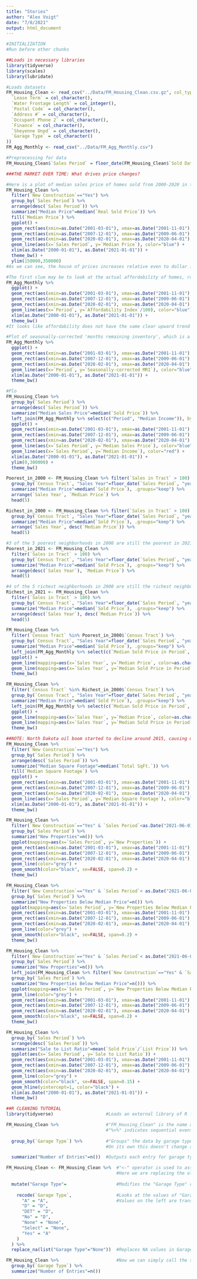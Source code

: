 ```yaml
---
title: "Stories"
author: "Alex Voigt"
date: "7/8/2021"
output: html_document
---
```


```r
#INITIALIZATION
#Run before other chunks

##Loads in necessary libraries
library(tidyverse)
library(scales)
library(lubridate)

#Loads datasets
FM_Housing_Clean <- read_csv("../Data/FM_Housing_Clean.csv.gz", col_types = cols(
  `Lease Term` = col_character(),
  `Water Frontage Length` = col_integer(),
  `Postal Code` = col_character(),
  `Address #` = col_character(),
  `Occupant Phone 2` = col_character(),
  `Finance` = col_character(),
  `Sheyenne Unpd` = col_character(),
  `Garage Type` = col_character()
))
FM_Agg_Monthly <- read_csv("../Data/FM_Agg_Monthly.csv")

#Preprocessing for data
FM_Housing_Clean$`Sales Period` = floor_date(FM_Housing_Clean$`Sold Date`, "month")
```

```r
###THE MARKET OVER TIME: What drives price changes?

#Here is a plot of median sales price of homes sold from 2000-2020 in the Fargo-Moorhead area (about 60,000 sales records in total), adjusted for inflation and displayed in December 2020 dollars.
FM_Housing_Clean %>%
  filter(`New Construction`=="Yes") %>%
  group_by(`Sales Period`) %>%
  arrange(desc(`Sales Period`)) %>%
  summarize("Median Price"=median(`Real Sold Price`)) %>%
  fill(`Median Price`) %>%
  ggplot() +
  geom_rect(aes(xmin=as.Date("2001-03-01"), xmax=as.Date("2001-11-01"), ymin=-Inf, ymax=Inf), alpha=0.01, fill="grey") +
  geom_rect(aes(xmin=as.Date("2007-12-01"), xmax=as.Date("2009-06-01"), ymin=-Inf, ymax=Inf), alpha=0.01, fill="grey") +
  geom_rect(aes(xmin=as.Date("2020-02-01"), xmax=as.Date("2020-04-01"), ymin=-Inf, ymax=Inf), alpha=0.01, fill="grey") +
  geom_line(aes(x=`Sales Period`, y=`Median Price`), color="blue") +
  xlim(as.Date("2000-01-01"), as.Date("2021-01-01")) +
  theme_bw() +
  ylim(150000,350000)
#As we can see, the house of prices increases relative even to dollar inflation. Why is this?

#The first clue may be to look at the actual affordability of homes, rather than the sticker price. That value is not paid up front, rather it usually takes the form of a mortgage over at least 20 years. A more helpful metric, then, may be to look at "affordability" -- that is, comparing yearly household income to yearly payments on a home. Here we've plotted an "affordability index" that looks at the ratio of the median household income to the income necessary to secure a mortgage on the median-priced home (4 times the yearly payment on said home).
FM_Agg_Monthly %>%
  ggplot() +
  geom_rect(aes(xmin=as.Date("2001-03-01"), xmax=as.Date("2001-11-01"), ymin=-Inf, ymax=Inf), alpha=0.01, fill="grey") +
  geom_rect(aes(xmin=as.Date("2007-12-01"), xmax=as.Date("2009-06-01"), ymin=-Inf, ymax=Inf), alpha=0.01, fill="grey") +
  geom_rect(aes(xmin=as.Date("2020-02-01"), xmax=as.Date("2020-04-01"), ymin=-Inf, ymax=Inf), alpha=0.01, fill="grey") +
  geom_line(aes(x=`Period`, y=`Affordability Index`/100), color="blue") +
  xlim(as.Date("2000-01-01"), as.Date("2021-01-01")) +
  theme_bw()
#It looks like affordability does not have the same clear upward trend as sales price.

#Plot of seasonally-corrected 'months remaining inventory', which is a measure of supply to demand. It looks at the number of houses on the market at any given time and compares it to the sales rate at the same time, to determine how much stock is available for buyers. Essentially, it says how many months it would take to sell all the houses currently on the market, assuming no new houses are put on the market and the sales rate remains constant
FM_Agg_Monthly %>%
  ggplot() + 
  geom_rect(aes(xmin=as.Date("2001-03-01"), xmax=as.Date("2001-11-01"), ymin=-Inf, ymax=Inf), alpha=0.01, fill="grey") +
  geom_rect(aes(xmin=as.Date("2007-12-01"), xmax=as.Date("2009-06-01"), ymin=-Inf, ymax=Inf), alpha=0.01, fill="grey") +
  geom_rect(aes(xmin=as.Date("2020-02-01"), xmax=as.Date("2020-04-01"), ymin=-Inf, ymax=Inf), alpha=0.01, fill="grey") +
  geom_line(aes(x=`Period`, y=`Seasonally-corrected MRI`), color="blue") +
  xlim(as.Date("2000-01-01"), as.Date("2021-01-01")) +
  theme_bw()

#Plo
FM_Housing_Clean %>%
  group_by(`Sales Period`) %>%
  arrange(desc(`Sales Period`)) %>%
  summarize("Median Sales Price"=median(`Sold Price`)) %>%
  left_join(FM_Agg_Monthly %>% select(c("Period", "Median Income")), by=c("Sales Period"="Period")) %>%
  ggplot() +
  geom_rect(aes(xmin=as.Date("2001-03-01"), xmax=as.Date("2001-11-01"), ymin=-Inf, ymax=Inf), alpha=0.01, fill="grey") +
  geom_rect(aes(xmin=as.Date("2007-12-01"), xmax=as.Date("2009-06-01"), ymin=-Inf, ymax=Inf), alpha=0.01, fill="grey") +
  geom_rect(aes(xmin=as.Date("2020-02-01"), xmax=as.Date("2020-04-01"), ymin=-Inf, ymax=Inf), alpha=0.01, fill="grey") +
  geom_line(aes(x=`Sales Period`, y=`Median Sales Price`), color="blue") +
  geom_line(aes(x=`Sales Period`, y=`Median Income`), color="red") +
  xlim(as.Date("2000-01-01"), as.Date("2021-01-01")) +
  ylim(0,300000) +
  theme_bw()

Poorest_in_2000 <- FM_Housing_Clean %>% filter(`Sales in Tract` > 100) %>%
  group_by(`Census Tract`, "Sales Year"=floor_date(`Sales Period`, "year")) %>%
  summarize("Median Price"=median(`Sold Price`), .groups="keep") %>%
  arrange(`Sales Year`, `Median Price`) %>%
  head(5)

Richest_in_2000 <- FM_Housing_Clean %>% filter(`Sales in Tract` > 100) %>%
  group_by(`Census Tract`, "Sales Year"=floor_date(`Sales Period`, "year")) %>%
  summarize("Median Price"=median(`Sold Price`), .groups="keep") %>%
  arrange(`Sales Year`, desc(`Median Price`)) %>%
  head(5)

#3 of the 5 poorest neighborhoods in 2000 are still the poorest in 2021:
Poorest_in_2021 <- FM_Housing_Clean %>%
  filter(`Sales in Tract` > 100) %>%
  group_by(`Census Tract`, "Sales Year"=floor_date(`Sales Period`, "year")) %>%
  summarize("Median Price"=median(`Sold Price`), .groups="keep") %>%
  arrange(desc(`Sales Year`), `Median Price`) %>%
  head(5)

#4 of the 5 richest neighborhoods in 2000 are still the richest neighborhoods in 2021:
Richest_in_2021 <- FM_Housing_Clean %>%
  filter(`Sales in Tract` > 100) %>%
  group_by(`Census Tract`, "Sales Year"=floor_date(`Sales Period`, "year")) %>%
  summarize("Median Price"=median(`Sold Price`), .groups="keep") %>%
  arrange(desc(`Sales Year`), desc(`Median Price`)) %>%
  head(5)

FM_Housing_Clean %>%
  filter(`Census Tract` %in% Poorest_in_2000$`Census Tract`) %>%
  group_by(`Census Tract`, "Sales Year"=floor_date(`Sales Period`, "year")) %>%
  summarize("Median Price"=median(`Sold Price`), .groups="keep") %>%
  left_join(FM_Agg_Monthly %>% select(c(`Median Sold Price in Period`, `Period`)), by=c("Sales Year"="Period")) %>%
  ggplot() +
  geom_line(mapping=aes(x=`Sales Year`, y=`Median Price`, color=as.character(`Census Tract`))) +
  geom_line(mapping=aes(x=`Sales Year`, y=`Median Sold Price in Period`), color="black", size=1) +
  theme_bw()

FM_Housing_Clean %>%
  filter(`Census Tract` %in% Richest_in_2000$`Census Tract`) %>%
  group_by(`Census Tract`, "Sales Year"=floor_date(`Sales Period`, "year")) %>%
  summarize("Median Price"=median(`Sold Price`), .groups="keep") %>%
  left_join(FM_Agg_Monthly %>% select(c(`Median Sold Price in Period`, `Period`)), by=c("Sales Year"="Period")) %>%
  ggplot() +
  geom_line(mapping=aes(x=`Sales Year`, y=`Median Price`, color=as.character(`Census Tract`))) +
  geom_line(mapping=aes(x=`Sales Year`, y=`Median Sold Price in Period`), color="black", size=1) +
  theme_bw()

##NOTE: North Dakota oil boom started to decline around 2015, causing many people who worked in the oil fields in Williston to move to Fargo. This may be responsible for the sharp incline in square footage noted around 2015-2016, as a wealthier demographic began building new properties in South & West Fargo.
FM_Housing_Clean %>%
  filter(`New Construction`=="Yes") %>%
  group_by(`Sales Period`) %>%
  arrange(desc(`Sales Period`)) %>%
  summarize("Median Square Footage"=median(`Total SqFt.`)) %>%
  fill(`Median Square Footage`) %>%
  ggplot() +
  geom_rect(aes(xmin=as.Date("2001-03-01"), xmax=as.Date("2001-11-01"), ymin=-Inf, ymax=Inf), alpha=0.01, fill="grey") +
  geom_rect(aes(xmin=as.Date("2007-12-01"), xmax=as.Date("2009-06-01"), ymin=-Inf, ymax=Inf), alpha=0.01, fill="grey") +
  geom_rect(aes(xmin=as.Date("2020-02-01"), xmax=as.Date("2020-04-01"), ymin=-Inf, ymax=Inf), alpha=0.01, fill="grey") +
  geom_line(aes(x=`Sales Period`, y=`Median Square Footage`), color="blue") +
  xlim(as.Date("2000-01-01"), as.Date("2021-01-01")) +
  theme_bw()

FM_Housing_Clean %>%
  filter(`New Construction`=="Yes" & `Sales Period`<as.Date("2021-06-01")) %>%
  group_by(`Sales Period`) %>%
  summarize("New Properties"=n()) %>%
  ggplot(mapping=aes(x=`Sales Period`, y=`New Properties`)) +
  geom_rect(aes(xmin=as.Date("2001-03-01"), xmax=as.Date("2001-11-01"), ymin=-Inf, ymax=Inf), alpha=0.01, fill="grey") +
  geom_rect(aes(xmin=as.Date("2007-12-01"), xmax=as.Date("2009-06-01"), ymin=-Inf, ymax=Inf), alpha=0.01, fill="grey") +
  geom_rect(aes(xmin=as.Date("2020-02-01"), xmax=as.Date("2020-04-01"), ymin=-Inf, ymax=Inf), alpha=0.01, fill="grey") +
  geom_line(color="grey") +
  geom_smooth(color="black", se=FALSE, span=0.2) +
  theme_bw()

FM_Housing_Clean %>%
  filter(`New Construction`=="Yes" & `Sales Period`< as.Date("2021-06-01") & `Sold Price`<`Median Sold Price in Period`) %>%
  group_by(`Sales Period`) %>%
  summarize("New Properties Below Median Price"=n()) %>%
  ggplot(mapping=aes(x=`Sales Period`, y=`New Properties Below Median Price`)) +
  geom_rect(aes(xmin=as.Date("2001-03-01"), xmax=as.Date("2001-11-01"), ymin=-Inf, ymax=Inf), alpha=0.01, fill="grey") +
  geom_rect(aes(xmin=as.Date("2007-12-01"), xmax=as.Date("2009-06-01"), ymin=-Inf, ymax=Inf), alpha=0.01, fill="grey") +
  geom_rect(aes(xmin=as.Date("2020-02-01"), xmax=as.Date("2020-04-01"), ymin=-Inf, ymax=Inf), alpha=0.01, fill="grey") +
  geom_line(color="grey") +
  geom_smooth(color="black", se=FALSE, span=0.2) +
  theme_bw()

FM_Housing_Clean %>%
  filter(`New Construction`=="Yes" & `Sales Period`< as.Date("2021-06-01")) %>%
  group_by(`Sales Period`) %>%
  summarize("New Properties"=n()) %>%
  left_join(FM_Housing_Clean %>% filter(`New Construction`=="Yes" & `Sales Period` < as.Date("2021-06-01") & `Sold Price` < `Median Sold Price in Period`) %>% 
  group_by(`Sales Period`) %>%
  summarize("New Properties Below Median Price"=n())) %>%
  ggplot(mapping=aes(x=`Sales Period`, y=`New Properties Below Median Price`/`New Properties`)) +
  geom_line(color="grey") +
  geom_rect(aes(xmin=as.Date("2001-03-01"), xmax=as.Date("2001-11-01"), ymin=-Inf, ymax=Inf), alpha=0.01, fill="grey") +
  geom_rect(aes(xmin=as.Date("2007-12-01"), xmax=as.Date("2009-06-01"), ymin=-Inf, ymax=Inf), alpha=0.01, fill="grey") +
  geom_rect(aes(xmin=as.Date("2020-02-01"), xmax=as.Date("2020-04-01"), ymin=-Inf, ymax=Inf), alpha=0.01, fill="grey") +
  geom_smooth(color="black", se=FALSE, span=0.2) +
  theme_bw()

FM_Housing_Clean %>%
  group_by(`Sales Period`) %>%
  arrange(desc(`Sales Period`)) %>%
  summarize("Sale to List Ratio"=mean(`Sold Price`/`List Price`)) %>%
  ggplot(aes(x=`Sales Period`, y=`Sale to List Ratio`)) +
  geom_rect(aes(xmin=as.Date("2001-03-01"), xmax=as.Date("2001-11-01"), ymin=-Inf, ymax=Inf), alpha=0.01, fill="grey") +
  geom_rect(aes(xmin=as.Date("2007-12-01"), xmax=as.Date("2009-06-01"), ymin=-Inf, ymax=Inf), alpha=0.01, fill="grey") +
  geom_rect(aes(xmin=as.Date("2020-02-01"), xmax=as.Date("2020-04-01"), ymin=-Inf, ymax=Inf), alpha=0.01, fill="grey") +
  geom_line(color="grey") +
  geom_smooth(color="black", se=FALSE, span=0.15) +
  geom_hline(yintercept=1, color="black") +
  xlim(as.Date("2000-01-01"), as.Date("2021-01-01")) +
  theme_bw()
```

```r
##R CLEANING TUTORIAL
library(tidyverse)                    #Loads an external library of R functions useful for data cleaning

FM_Housing_Clean %>%                  #"FM_Housing_Clean" is the name assigned to our dataset.
                                      #"%>%" indicates sequential events, such that the next line is performed on the output from this line.
  
  group_by(`Garage Type`) %>%         #"Groups" the data by garage type.
                                      #On its own this doesn't change anything, but it allows us to call functions that aggregate data by this group.

  summarize("Number of Entries"=n())  #Outputs each entry for garage type as well as the number of times that entry appears in the dataset.
```

```r
FM_Housing_Clean <- FM_Housing_Clean %>%  #"<-" operator is used to assign a variable.
                                          #Here we are replacing the old FM_Housing_Clean with a modified version containing the desired changes.
  
  mutate("Garage Type"=                   #Modifies the "Garage Type" column according to the function passed to it -- here, recode().
    
    recode(`Garage Type`,                 #Looks at the values of "Garage Type" and changes them according to our assignments.
      "A" = "A",                          #Values on the left are transformed into the values on the right.
      "D" = "D",
      "DET" = "D",
      "No" = "D",
      "None" = "None",
      "Select" = "None",
      "Yes" = "A"
    )
  ) %>%
  replace_na(list("Garage Type"="None"))  #Replaces NA values in Garage Type with "None".

FM_Housing_Clean %>%                      #Now we can simply call the same function as before to verify our results.
  group_by(`Garage Type`) %>%    
  summarize("Number of Entries"=n())
```